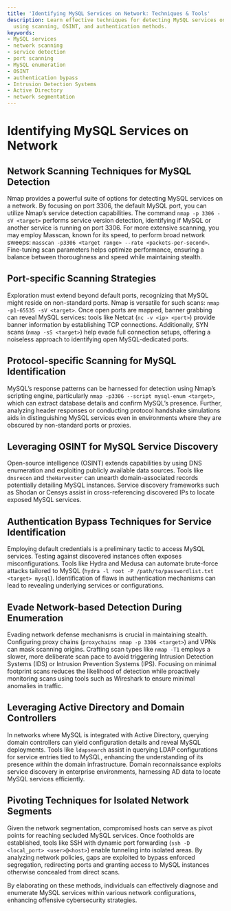 ```yaml
---
title: 'Identifying MySQL Services on Network: Techniques & Tools'
description: Learn effective techniques for detecting MySQL services on a network
  using scanning, OSINT, and authentication methods.
keywords:
- MySQL services
- network scanning
- service detection
- port scanning
- MySQL enumeration
- OSINT
- authentication bypass
- Intrusion Detection Systems
- Active Directory
- network segmentation
---
```


# Identifying MySQL Services on Network

## Network Scanning Techniques for MySQL Detection

Nmap provides a powerful suite of options for detecting MySQL services on a network. By focusing on port 3306, the default MySQL port, you can utilize Nmap’s service detection capabilities. The command `nmap -p 3306 -sV <target>` performs service version detection, identifying if MySQL or another service is running on port 3306. For more extensive scanning, you may employ Masscan, known for its speed, to perform broad network sweeps: `masscan -p3306 <target range> --rate <packets-per-second>`. Fine-tuning scan parameters helps optimize performance, ensuring a balance between thoroughness and speed while maintaining stealth.

## Port-specific Scanning Strategies

Exploration must extend beyond default ports, recognizing that MySQL might reside on non-standard ports. Nmap is versatile for such scans: `nmap -p1-65535 -sV <target>`. Once open ports are mapped, banner grabbing can reveal MySQL services: tools like Netcat (`nc -v <ip> <port>`) provide banner information by establishing TCP connections. Additionally, SYN scans (`nmap -sS <target>`) help evade full connection setups, offering a noiseless approach to identifying open MySQL-dedicated ports.

## Protocol-specific Scanning for MySQL Identification

MySQL’s response patterns can be harnessed for detection using Nmap’s scripting engine, particularly `nmap -p3306 --script mysql-enum <target>`, which can extract database details and confirm MySQL’s presence. Further, analyzing header responses or conducting protocol handshake simulations aids in distinguishing MySQL services even in environments where they are obscured by non-standard ports or proxies. 

## Leveraging OSINT for MySQL Service Discovery

Open-source intelligence (OSINT) extends capabilities by using DNS enumeration and exploiting publicly available data sources. Tools like `dnsrecon` and `theHarvester` can unearth domain-associated records potentially detailing MySQL instances. Service discovery frameworks such as Shodan or Censys assist in cross-referencing discovered IPs to locate exposed MySQL services.

## Authentication Bypass Techniques for Service Identification

Employing default credentials is a preliminary tactic to access MySQL services. Testing against discovered instances often exposes misconfigurations. Tools like Hydra and Medusa can automate brute-force attacks tailored to MySQL (`hydra -l root -P /path/to/passwordlist.txt <target> mysql`). Identification of flaws in authentication mechanisms can lead to revealing underlying services or configurations.

## Evade Network-based Detection During Enumeration

Evading network defense mechanisms is crucial in maintaining stealth. Configuring proxy chains (`proxychains nmap -p 3306 <target>`) and VPNs can mask scanning origins. Crafting scan types like `nmap -T1` employs a slower, more deliberate scan pace to avoid triggering Intrusion Detection Systems (IDS) or Intrusion Prevention Systems (IPS). Focusing on minimal footprint scans reduces the likelihood of detection while proactively monitoring scans using tools such as Wireshark to ensure minimal anomalies in traffic.

## Leveraging Active Directory and Domain Controllers

In networks where MySQL is integrated with Active Directory, querying domain controllers can yield configuration details and reveal MySQL deployments. Tools like `ldapsearch` assist in querying LDAP configurations for service entries tied to MySQL, enhancing the understanding of its presence within the domain infrastructure. Domain reconnaissance exploits service discovery in enterprise environments, harnessing AD data to locate MySQL services efficiently.

## Pivoting Techniques for Isolated Network Segments

Given the network segmentation, compromised hosts can serve as pivot points for reaching secluded MySQL services. Once footholds are established, tools like SSH with dynamic port forwarding (`ssh -D <local_port> <user>@<host>`) enable tunneling into isolated areas. By analyzing network policies, gaps are exploited to bypass enforced segregation, redirecting ports and granting access to MySQL instances otherwise concealed from direct scans.

By elaborating on these methods, individuals can effectively diagnose and enumerate MySQL services within various network configurations, enhancing offensive cybersecurity strategies.